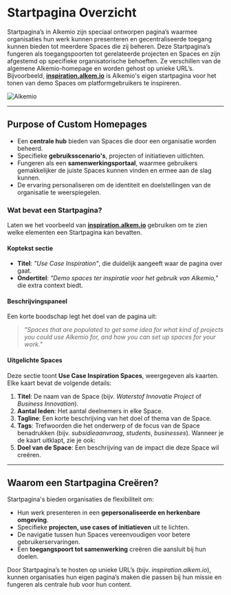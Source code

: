 # Startpagina Overzicht

Startpagina’s in Alkemio zijn speciaal ontworpen pagina’s waarmee organisaties hun werk kunnen presenteren en gecentraliseerde toegang kunnen bieden tot meerdere Spaces die zij beheren. Deze Startpagina’s fungeren als toegangspoorten tot gerelateerde projecten en Spaces en zijn afgestemd op specifieke organisatorische behoeften. Ze verschillen van de algemene Alkemio-homepage en worden gehost op unieke URL’s. Bijvoorbeeld, **[inspiration.alkem.io](https://inspiration.alkem.io/home)** is Alkemio's eigen startpagina voor het tonen van demo Spaces om platformgebruikers te inspireren.

![Alkemio](/custom-homepage.png)

---

## Purpose of Custom Homepages

- Een **centrale hub** bieden van Spaces die door een organisatie worden beheerd.
- Specifieke **gebruiksscenario's**, projecten of initiatieven uitlichten.
- Fungeren als een **samenwerkingsportaal**, waarmee gebruikers gemakkelijker de juiste Spaces kunnen vinden en ermee aan de slag kunnen.
- De ervaring personaliseren om de identiteit en doelstellingen van de organisatie te weerspiegelen.

### Wat bevat een Startpagina?

Laten we het voorbeeld van **[inspiration.alkem.io](https://inspiration.alkem.io/home)** gebruiken om te zien welke elementen een Startpagina kan bevatten.

#### Koptekst sectie

- **Titel**: _"Use Case Inspiration"_, die duidelijk aangeeft waar de pagina over gaat.
- **Ondertitel**: _"Demo spaces ter inspiratie voor het gebruik van Alkemio,"_ die extra context biedt.

#### Beschrijvingspaneel

Een korte boodschap legt het doel van de pagina uit:

> _"Spaces that are populated to get some idea for what kind of projects you could use Alkemio for, and how you can set up spaces for your work."_

#### Uitgelichte Spaces

Deze sectie toont **Use Case Inspiration Spaces**, weergegeven als kaarten. Elke kaart bevat de volgende details:

1. **Titel**: De naam van de Space (bijv. _Waterstof Innovatie Project_ of _Business Innovation_).
2. **Aantal leden**: Het aantal deelnemers in elke Space.
3. **Tagline**: Een korte beschrijving van het doel of thema van de Space.
4. **Tags**: Trefwoorden die het onderwerp of de focus van de Space benadrukken (bijv. _subsidieaanvraag_, _students_, _businesses_).
   Wanneer je de kaart uitklapt, zie je ook:
5. **Doel van de Space**: Een beschrijving van de impact die deze Space wil creëren.

---

## Waarom een Startpagina Creëren?

Startpagina's bieden organisaties de flexibiliteit om:

- Hun werk presenteren in een **gepersonaliseerde en herkenbare omgeving**.
- Specifieke **projecten, use cases of initiatieven** uit te lichten.
- De navigatie tussen hun Spaces vereenvoudigen voor betere gebruikerservaringen.
- Een **toegangspoort tot samenwerking** creëren die aansluit bij hun doelen.

Door Startpagina’s te hosten op unieke URL’s (bijv. _inspiration.alkem.io_), kunnen organisaties hun eigen pagina’s maken die passen bij hun missie en fungeren als centrale hub voor hun content.
